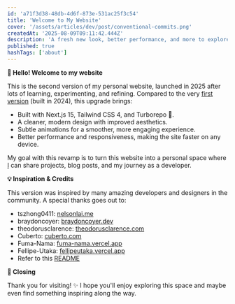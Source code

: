 ```yaml
---
id: 'a71f3d38-48db-4d6f-873e-531ac25f3c54'
title: 'Welcome to My Website'
cover: '/assets/articles/dev/post/conventional-commits.png'
createdAt: '2025-08-09T09:11:42.444Z'
description: 'A fresh new look, better performance, and more to explore.'
published: true
hashTags: ['about']
---
```


**👋 Hello! Welcome to my website**

This is the second version of my personal website, launched in 2025 after lots of learning, experimenting, and refining. Compared to the very [first version](https://github.com/Hieu-BuiMinh/portfolio-blog-webapp) (built in 2024), this upgrade brings:

- Built with Next.js 15, Tailwind CSS 4, and Turborepo 🚀.
- A cleaner, modern design with improved aesthetics.
- Subtle animations for a smoother, more engaging experience.
- Better performance and responsiveness, making the site faster on any device.

My goal with this revamp is to turn this website into a personal space where [I](https://github.com/Hieu-BuiMinh) can share projects, blog posts, and my journey as a developer.

**💡 Inspiration & Credits**

This version was inspired by many amazing developers and designers in the community. A special thanks goes out to:

- tszhong0411: [nelsonlai.me](https://nelsonlai.me/)
- braydoncoyer: [braydoncoyer.dev](https://www.braydoncoyer.dev/)
- theodorusclarence: [theodorusclarence.com](https://theodorusclarence.com/)
- Cuberto: [cuberto.com](https://cuberto.com/)
- Fuma-Nama: [fuma-nama.vercel.app](https://fuma-nama.vercel.app/)
- Fellipe-Utaka: [fellipeutaka.vercel.app](https://fellipeutaka.vercel.app)
- Refer to this [README](https://github.com/techwithanirudh/shadcn-portfolio)

**🙌 Closing**

Thank you for visiting! ✨
I hope you'll enjoy exploring this space and maybe even find something inspiring along the way.
